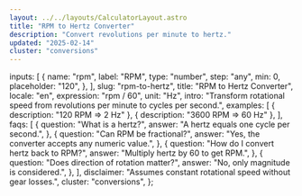 ```yaml
---
layout: ../../layouts/CalculatorLayout.astro
title: "RPM to Hertz Converter"
description: "Convert revolutions per minute to hertz."
updated: "2025-02-14"
cluster: "conversions"
---
```



  inputs: [
    {
      name: "rpm",
      label: "RPM",
      type: "number",
      step: "any",
      min: 0,
      placeholder: "120",
    },
  ],
  slug: "rpm-to-hertz",
  title: "RPM to Hertz Converter",
  locale: "en",
  expression: "rpm / 60",
  unit: "Hz",
  intro: "Transform rotational speed from revolutions per minute to cycles per second.",
  examples: [
    { description: "120 RPM ⇒ 2 Hz" },
    { description: "3600 RPM ⇒ 60 Hz" },
  ],
  faqs: [
    {
      question: "What is a hertz?",
      answer: "A hertz equals one cycle per second.",
    },
    {
      question: "Can RPM be fractional?",
      answer: "Yes, the converter accepts any numeric value.",
    },
    {
      question: "How do I convert hertz back to RPM?",
      answer: "Multiply hertz by 60 to get RPM.",
    },
    {
      question: "Does direction of rotation matter?",
      answer: "No, only magnitude is considered.",
    },
  ],
  disclaimer: "Assumes constant rotational speed without gear losses.",
  cluster: "conversions",
};

<Calculator schema={schema} />
